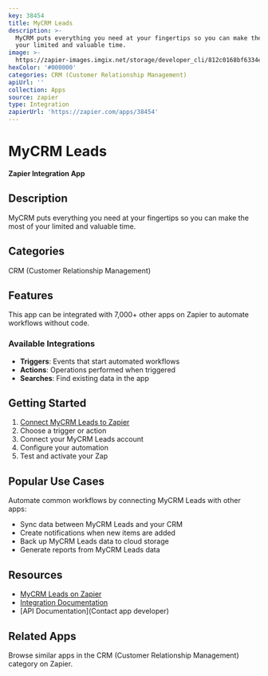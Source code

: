 ```yaml
---
key: 38454
title: MyCRM Leads
description: >-
  MyCRM puts everything you need at your fingertips so you can make the most of
  your limited and valuable time.
image: >-
  https://zapier-images.imgix.net/storage/developer_cli/812c0168bf6334e8bbae907304a23981_7.png?auto=format%2Ccompress&ixlib=python-3.0.0&q=50
hexColor: '#000000'
categories: CRM (Customer Relationship Management)
apiUrl: ''
collection: Apps
source: zapier
type: Integration
zapierUrl: 'https://zapier.com/apps/38454'
---
```

# MyCRM Leads

**Zapier Integration App**

## Description

MyCRM puts everything you need at your fingertips so you can make the most of your limited and valuable time.

## Categories

CRM (Customer Relationship Management)

## Features

This app can be integrated with 7,000+ other apps on Zapier to automate workflows without code.

### Available Integrations

- **Triggers**: Events that start automated workflows
- **Actions**: Operations performed when triggered
- **Searches**: Find existing data in the app

## Getting Started

1. [Connect MyCRM Leads to Zapier](https://zapier.com/apps/38454)
2. Choose a trigger or action
3. Connect your MyCRM Leads account
4. Configure your automation
5. Test and activate your Zap

## Popular Use Cases

Automate common workflows by connecting MyCRM Leads with other apps:

- Sync data between MyCRM Leads and your CRM
- Create notifications when new items are added
- Back up MyCRM Leads data to cloud storage
- Generate reports from MyCRM Leads data

## Resources

- [MyCRM Leads on Zapier](https://zapier.com/apps/38454)
- [Integration Documentation](https://zapier.com/apps/38454/integrations)
- [API Documentation](Contact app developer)

## Related Apps

Browse similar apps in the CRM (Customer Relationship Management) category on Zapier.
